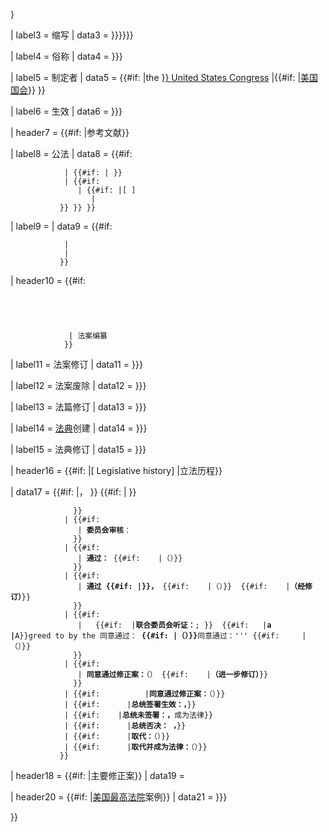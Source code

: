 <includeonly>{{Infobox
| bodystyle = width:28.0em
| titlestyle = font-size:150%;padding-bottom:0.25em
| title = {{If empty |{{{name|}}} |{{{shorttitle|}}} |{{PAGENAMEBASE}} }}
| image = [[File:Great Seal of the United States (obverse).svg|140px|alt=美国官方大纹章]]

| headerstyle = background:#bbddff
| labelstyle = padding-top:0.245em;line-height:1.15em;<!--(modified longitem)
            -->padding-right:0.65em<!--(to ensure sufficient gap between (long/unwrapped) labels and subsequent data on same line)-->
| datastyle = text-align:left;line-height:1.3em

| label1  = 其他短称
|  data1  = {{{othershorttitles|}}}

| label2  = 全称
|  data2  = {{{fullname|{{{longtitle|}}}}}}

| label3  = 缩写{{nobold|（通俗）}}
|  data3  = {{{acronym|{{{colloquialacronym|{{{acronyms|}}}}}}}}}

| label4  = 俗称
|  data4  = {{{nickname|{{{nicknames|}}}}}}

| label5  = 制定者
|  data5  = {{#if:{{{congress|}}} |the [[{{Ordinal|{{{congress}}}}} United States Congress]] |{{#if:{{{enacted by|}}} |{{{enacted by}}}[[美国国会]]}} }}

| label6  = 生效
| data6  = {{{effectivedate|{{{effective date|}}}}}}


<!------------ Citations -------------->

| header7 = {{#if:{{{cite public law|}}}{{{cite statutes at large|}}} |参考文献}}

| label8  = 公法
|  data8  = {{#if:{{{congress|}}}
             | {{#if:{{{lawordinal|}}} |{{USPL|{{{congress}}}|{{{lawordinal}}}}} }}
             | {{#if:{{{cite public law|}}}
                | {{#if:{{{public law url|}}} |[{{{public law url}}} {{{cite public law}}}]
                   | {{{cite public law}}}
            }} }} }}

| label9  = [[美国法律总汇|{{allow wrap|法律汇编}}]]
|  data9  = {{#if:{{both|{{{statsvol|}}}|{{{statspage|}}}}}
             | {{USStat|{{{statsvol}}}|{{{statspage}}}}}
             | {{{cite statutes at large|}}}
            }}


<!----------- Codification ------------>

| header10 = {{#if:{{{actsamended|}}}{{{acts amended|}}}
                   {{{actsrepealed|}}}{{{acts repealed|}}}
                   {{{titlesamended|}}}{{{title amended|}}}
                   {{{sectionscreated|}}}{{{sections created|}}}
                   {{{sectionsamended|}}}{{{sections amended|}}}
              | 法案编纂
             }}

| label11 = 法案修订
|  data11 = {{{actsamended|{{{acts amended|}}}}}}

| label12 = 法案废除
|  data12 = {{{actsrepealed|{{{acts repealed|}}}}}}

| label13 = 法篇修订
|  data13 = {{{titlesamended|{{{title amended|}}}}}}

| label14 = [[美国法典|法典]]创建
|  data14 = {{{sectionscreated|{{{sections created|}}}}}}

| label15 = 法典修订
|  data15 = {{{sectionsamended|{{{sections amended|}}}}}}


<!-------- Legislative history -------->

| header16 = {{#if:{{{leghisturl|}}} |<span class="nourlexpansion">[{{{leghisturl}}} Legislative history]</span> |立法历程}}

|  data17 = {{Bulleted list
             |list_style=line-height:1.3em;text-align:left
             | {{#if:{{{introducedin|}}}
                | '''{{{introducedin}}}提案：'''<!--
                  -->{{#if:{{{introducedbill|}}} |{{{introducedbill}}}， }} <!--
                  -->{{#if:{{{introducedby|}}}   |{{{introducedby}}}，   }} <!--
                  -->{{#if:{{{introduceddate|}}} |{{{introduceddate}}} }}
               }}
             | {{#if:{{{committees|}}}
                | '''委员会审核'''：{{{committees}}}
               }}
             | {{#if:{{{passedbody1|}}}
                | '''{{{passedbody1}}}通过：'''{{{passeddate1}}}<!--
                  -->{{#if:{{{passedvote1|}}}    |（{{{passedvote1}}}）}}
               }}
             | {{#if:{{{passedbody2|}}}
                | '''{{{passedbody2}}}通过<!--
                  -->{{#if:{{{passedas2|}}}      |'''{{{passedas2}}}'''}}，'''{{{passeddate2}}}<!--
                  -->{{#if:{{{passedvote2|}}}    |（{{{passedvote2}}}）}} <!--
                  -->{{#if:{{{agreedbody3|}}}    |'''（经修订）'''}}
               }}
             | {{#if:{{{passedbody3|}}}
                |   {{#if:{{{conferencedate|}}}  |'''联合委员会听证：'''{{{conferencedate}}}; }} <!--
                 -->{{#if:{{{conferencedate}}}   |'''a |'''A}}greed to by the {{{passedbody3}}}同意通过：''' {{{passeddate3}}}<!--
                 -->{{#if:{{{passedvote3|}}}     |（{{{passedvote3}}}）}} <!--
                 -->'''{{{passedbody4}}}同意通过：'''{{{passeddate4}}}<!--
                 -->{{#if:{{{passedvote4|}}}     |（{{{passedvote4}}}）}}
               }}
             | {{#if:{{{agreedbody3|}}}
                | '''{{{agreedbody3}}}同意通过{{{passedbody2}}}修正案：'''{{{agreeddate3}}}（{{{agreedvote3}}}）<!--
                  -->{{#if:{{{agreedbody4|}}}    |'''（进一步修订）'''}}
               }}
             | {{#if:{{{agreedbody4|}}}          |'''{{{agreedbody4}}}同意通过{{{agreedbody3}}}修正案：'''{{{agreeddate4}}}（{{{agreedvote4}}}）}}
             | {{#if:{{{signedpresident|}}}      |'''总统签署生效：'''{{{signedpresident}}}'''，'''{{{signeddate}}}}}
             | {{#if:{{{unsignedpresident|}}}    |'''总统未签署：'''{{{unsignedpresident}}}'''，'''{{{unsigneddate}}}成为法律}}
             | {{#if:{{{vetoedpresident|}}}      |'''总统否决：'''{{{vetoedpresident}}} '''，'''{{{vetoeddate}}}}}
             | {{#if:{{{overriddenbody1|}}}      |'''{{{overriddenbody1}}}取代：'''{{{overriddendate1}}}（{{{overriddenvote1}}}）}}
             | {{#if:{{{overriddenbody2|}}}      |'''{{{overriddenbody2}}}取代并成为法律：'''{{{overriddendate2}}}（{{{overriddenvote2}}}）}}
            }}


<!--------- Major amendments ---------->

| header18 = {{#if:{{{amendments|}}} |主要修正案}}
|  data19 = {{{amendments|}}}


<!----------- SCOTUS cases ------------>

| header20 = {{#if:{{{cases|}}}{{{SCOTUS cases|}}} |[[美国最高法院]]案例}}
|  data21 = {{{cases|{{{SCOTUS cases|}}}}}}


}}</includeonly><noinclude>{{Documentation}}</noinclude>